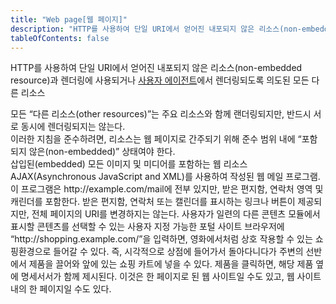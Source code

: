 ```yaml
---
title: "Web page[웹 페이지]"
description: "HTTP를 사용하여 단일 URI에서 얻어진 내포되지 않은 리소스(non-embedded resource)과 렌더링에 사용되거나 사용자 에이전트에서 렌더링되도록 의도된 모든 다른 리소스"
tableOfContents: false
---
```



HTTP를 사용하여 단일 URI에서 얻어진 내포되지 않은 리소스(non-embedded resource)과 렌더링에 사용되거나 [사용자 에이전트](../user-agents "사용자를 위해 웹 콘텐츠를 검색하고 표시하는 소프트웨어")에서 렌더링되도록 의도된 모든 다른 리소스

<Aside title="참고 1">
모든 “다른 리소스(<span lang="en">other resources</span>)”는 주요 리소스와 함께 랜더링되지만, 반드시 서로 동시에 렌더링되지는 않는다.
</Aside>
<Aside title="참고 2">
이러한 지침을 준수하려면, 리소스는 웹 페이지로 간주되기 위해 준수 범위 내에 “포함되지 않은(<span lang="en">non-embedded</span>)” 상태여야 한다.
</Aside>

<Card title="예제 1" icon="open-book">
삽입된(<span lang="en">embedded</span>) 모든 이미지 및 미디어를 포함하는 웹 리소스
</Card>
<Card title="예제 2" icon="open-book">
AJAX(<span lang="en">Asynchronous JavaScript and XML</span>)를 사용하여 작성된 웹 메일 프로그램. 이 프로그램은 http://example.com/mail에 전부 있지만, 받은 편지함, 연락처 영역 및 캐린더를 포함한다. 받은 편지함, 연락처 또는 캘린더를 표시하는 링크나 버튼이 제공되지만, 전체 페이지의 URI를 변경하지는 않는다.
</Card>
<Card title="예제 3" icon="open-book">
사용자가 일련의 다른 콘텐츠 모듈에서 표시할 콘텐츠를 선택할 수 있는 사용자 지정 가능한 포털 사이트
</Card>
<Card title="예제 4" icon="open-book">
브라우저에 “http://shopping.example.com/”을 입력하면, 영화에서처럼 상호 작용할 수 있는 쇼핑환경으로 들어갈 수 있다. 즉, 시각적으로 상점에 들어가서 돌아다니다가 주변의 선반에서 제품을 끌어와 앞에 있는 쇼핑 카트에 넣을 수 있다. 제품을 클릭하면, 해당 제품 옆에 명세서서가 함께 제시된다. 이것은 한 페이지로 된 웹 사이트일 수도 있고, 웹 사이트 내의 한 페이지일 수도 있다.
</Card>
